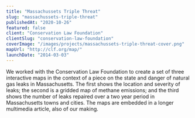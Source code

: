 ```yaml
---
title: "Massachussets Triple Threat"
slug: "massachussets-triple-threat"
publishedAt: "2020-10-26"
featured: false
client: "Conservation Law Foundation"
clientSlug: "conservation-law-foundation"
coverImage: "/images/projects/massachussets-triple-threat-cover.png"
mapUrl: "http://clf.org/map/"
launchDate: "2014-03-03"
---
```


We worked with the Conservation Law Foundation to create a set of three interactive maps in the context of a piece on the state and danger of natural gas leaks in Massachusetts. The first shows the location and severity of leaks; the second is a gridded map of methane emissions; and the third shows the number of leaks repaired over a two year period in Massachusetts towns and cities. The maps are embedded in a longer multimedia article, also of our making.
